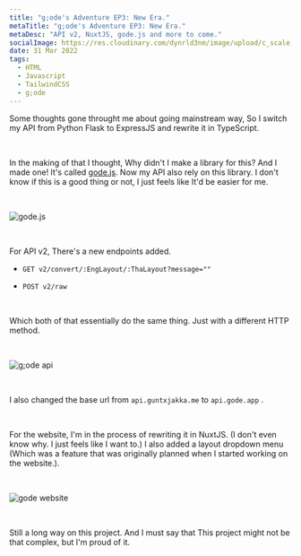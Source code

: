 ---
title: "g;ode's Adventure EP3: New Era."
metaTitle: "g;ode's Adventure EP3: New Era."
metaDesc: "API v2, NuxtJS, gode.js and more to come."
socialImage: https://res.cloudinary.com/dynrld3nm/image/upload/c_scale,h_500,q_35/v1657805756/guntxjakka.me/blog/gode-ep3/api_e4qvb6.webp
date: 31 Mar 2022
tags:
  - HTML
  - Javascript
  - TailwindCSS
  - g;ode
---

Some thoughts gone throught me about going mainstream way, So I switch my API from Python Flask to ExpressJS and rewrite it in TypeScript.

⠀

In the making of that I thought, Why didn't I make a library for this? And I made one! It's called [gode.js](https://www.npmjs.com/package/gode.js). Now my API also rely on this library. I don't know if this is a good thing or not, I just feels like It'd be easier for me.

⠀

![gode.js](https://res.cloudinary.com/dynrld3nm/image/upload/c_scale,h_263,q_35/v1657805664/guntxjakka.me/projects/gode.js_ljogrk.webp)

⠀

For API v2, There's a new endpoints added.

- `GET v2/convert/:EngLayout/:ThaLayout?message=""`

- `POST v2/raw`

⠀

Which both of that essentially do the same thing. Just with a different HTTP method.

⠀

![g;ode api](https://res.cloudinary.com/dynrld3nm/image/upload/c_scale,h_253,q_35/v1657805756/guntxjakka.me/blog/gode-ep3/api_e4qvb6.webp)

⠀

I also changed the base url from `api.guntxjakka.me` to `api.gode.app` .

⠀

For the website, I'm in the process of rewriting it in NuxtJS. (I don't even know why. I just feels like I want to.) I also added a layout dropdown menu (Which was a feature that was originally planned when I started working on the website.).

⠀

![gode website](https://res.cloudinary.com/dynrld3nm/image/upload/c_scale,h_210,q_35/v1657805663/guntxjakka.me/projects/godewebv1_inof60.webp)

⠀

Still a long way on this project. And I must say that This project might not be that complex, but I'm proud of it.
